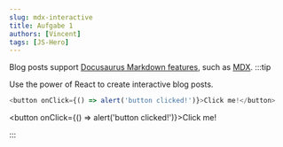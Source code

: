 ```yaml
---
slug: mdx-interactive
title: Aufgabe 1
authors: [Vincent]
tags: [JS-Hero]
---
```

Blog posts support [Docusaurus Markdown features](https://docusaurus.io/docs/markdown-features), such as [MDX](https://mdxjs.com/).
:::tip

Use the power of React to create interactive blog posts.

```js
<button onClick={() => alert('button clicked!')}>Click me!</button>
```

<button onClick={() => alert('button clicked!')}>Click me!</button>

<CodeWrapper str="sometxt"/>

:::
